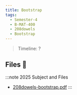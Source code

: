 ```yaml
---
title: Bootstrap
tags:
  - Semester-4
  - B-MAT-400
  - 208dowels
  - Bootstrap
---
```

> Timeline: ?


## Files 📂

:::note 2025 Subject and Files
- [208dowels-bootstrap.pdf](https://github.com/Studio-17/Epitech-Subjects/raw/main/Semester-4/B-MAT-400/208dowels/Bootstrap/208dowels-bootstrap.pdf)
:::

